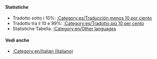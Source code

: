 {{en/Bilingual box| It
| Questa pagina è un indice di different'''articles essere tradotto in italiano'''nel wiki OpenTTD.<br/>Articoli con i modelli {{en/S|it/Traduzione}} e {{en/S|it/In attesa di traduzione}} sono automaticamente inclusi in questa categoria.
| ''This page provides an index for a wide range of '''articles are being translated into Italian''' in OpenTTD Wiki.<br/>Articles with {{en/S|it/Traduzione}} and {{en/S|it/In attesa di traduzione}} templates automatically go here.''}}

====Statistiche====
*Tradotto sotto i 10%: [[:Category:es/Traducción menos 10 por ciento]]
*Tradotto tra il 10 e 99%: [[:Category:es/Tradotto più 10 per cento]]
*Statistiche Tabella: [[:Category:en/Other languages]]

====Vedi anche====
*[[:Category:en/Italian (Italiano)]]